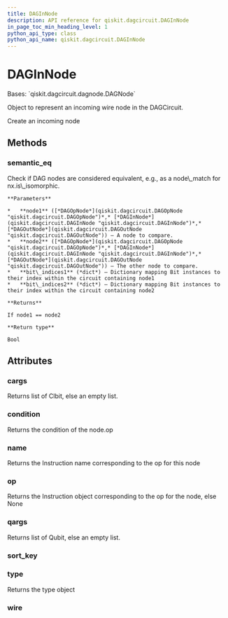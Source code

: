 ```yaml
---
title: DAGInNode
description: API reference for qiskit.dagcircuit.DAGInNode
in_page_toc_min_heading_level: 1
python_api_type: class
python_api_name: qiskit.dagcircuit.DAGInNode
---
```


# DAGInNode

<Class id="qiskit.dagcircuit.DAGInNode" github="https://github.com/qiskit/qiskit/tree/stable/0.19/qiskit/dagcircuit/dagnode.py" signature="DAGInNode(wire)">
  Bases: `qiskit.dagcircuit.dagnode.DAGNode`

  Object to represent an incoming wire node in the DAGCircuit.

  Create an incoming node

  ## Methods

  ### semantic\_eq

  <Function id="qiskit.dagcircuit.DAGInNode.semantic_eq" name="semantic_eq" signature="static DAGInNode.semantic_eq(node1, node2, bit_indices1=None, bit_indices2=None)">
    Check if DAG nodes are considered equivalent, e.g., as a node\_match for nx.is\_isomorphic.

    **Parameters**

    *   **node1** ([*DAGOpNode*](qiskit.dagcircuit.DAGOpNode "qiskit.dagcircuit.DAGOpNode")*,* [*DAGInNode*](qiskit.dagcircuit.DAGInNode "qiskit.dagcircuit.DAGInNode")*,* [*DAGOutNode*](qiskit.dagcircuit.DAGOutNode "qiskit.dagcircuit.DAGOutNode")) – A node to compare.
    *   **node2** ([*DAGOpNode*](qiskit.dagcircuit.DAGOpNode "qiskit.dagcircuit.DAGOpNode")*,* [*DAGInNode*](qiskit.dagcircuit.DAGInNode "qiskit.dagcircuit.DAGInNode")*,* [*DAGOutNode*](qiskit.dagcircuit.DAGOutNode "qiskit.dagcircuit.DAGOutNode")) – The other node to compare.
    *   **bit\_indices1** (*dict*) – Dictionary mapping Bit instances to their index within the circuit containing node1
    *   **bit\_indices2** (*dict*) – Dictionary mapping Bit instances to their index within the circuit containing node2

    **Returns**

    If node1 == node2

    **Return type**

    Bool
  </Function>

  ## Attributes

  ### cargs

  <Attribute id="qiskit.dagcircuit.DAGInNode.cargs" name="cargs">
    Returns list of Clbit, else an empty list.
  </Attribute>

  ### condition

  <Attribute id="qiskit.dagcircuit.DAGInNode.condition" name="condition">
    Returns the condition of the node.op
  </Attribute>

  ### name

  <Attribute id="qiskit.dagcircuit.DAGInNode.name" name="name">
    Returns the Instruction name corresponding to the op for this node
  </Attribute>

  ### op

  <Attribute id="qiskit.dagcircuit.DAGInNode.op" name="op">
    Returns the Instruction object corresponding to the op for the node, else None
  </Attribute>

  ### qargs

  <Attribute id="qiskit.dagcircuit.DAGInNode.qargs" name="qargs">
    Returns list of Qubit, else an empty list.
  </Attribute>

  ### sort\_key

  <Attribute id="qiskit.dagcircuit.DAGInNode.sort_key" name="sort_key" />

  ### type

  <Attribute id="qiskit.dagcircuit.DAGInNode.type" name="type">
    Returns the type object
  </Attribute>

  ### wire

  <Attribute id="qiskit.dagcircuit.DAGInNode.wire" name="wire" />
</Class>

